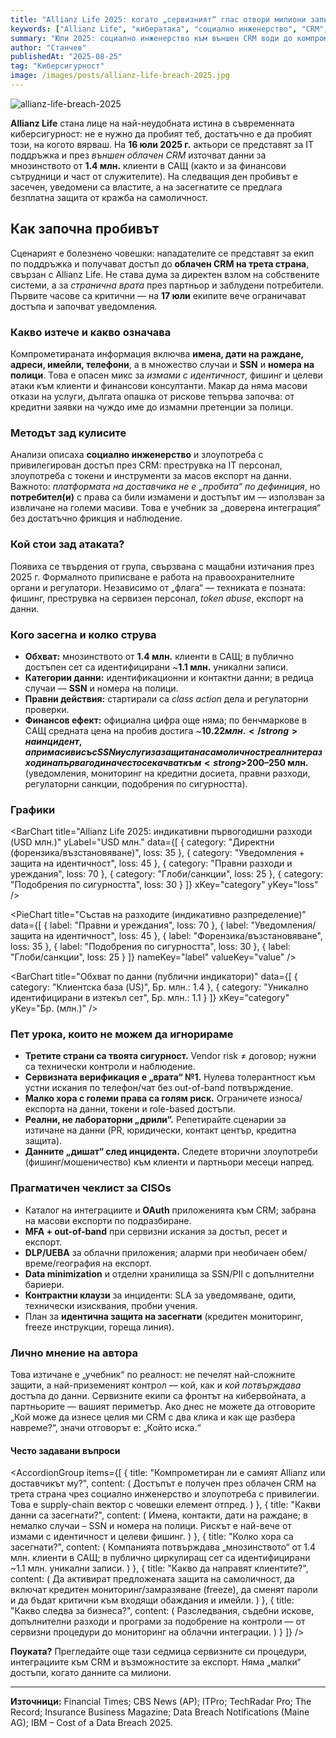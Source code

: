 ```yaml
---
title: "Allianz Life 2025: когато „сервизният“ глас отвори милиони записи"
keywords: ["Allianz Life", "кибератака", "социално инженерство", "CRM", "data breach", "identity theft", "class action", "FBI", "трета страна"]
summary: "Юли 2025: социално инженерство към външен CRM води до компрометирани данни на мнозинството от 1.4 млн. клиенти на Allianz Life в САЩ. Как се случи, какво изтече и какви уроци остават."
author: "Станчев"
publishedAt: "2025-08-25"
tag: "Киберсигурност"
image: /images/posts/allianz-life-breach-2025.jpg
---
```


![allianz-life-breach-2025](/images/posts/allianz-life-breach-2025.jpg)

<strong>Allianz Life</strong> стана лице на най-неудобната истина в съвременната киберсигурност: не е нужно да пробият теб, достатъчно е да пробият този, на когото вярваш. На <strong>16 юли 2025 г.</strong> актьори се представят за IT поддръжка и през <em>външен облачен CRM</em> източват данни за мнозинството от <strong>1.4 млн.</strong> клиенти в САЩ (както и за финансови сътрудници и част от служителите). На следващия ден пробивът е засечен, уведомени са властите, а на засегнатите се предлага безплатна защита от кражба на самоличност.

<Feedback
  title="Важно"
  description="Това не е „техничен трик“, а организационен риск: социално инженерство към доставчик + твърде широк достъп до клиентски данни. Урок №1: доверие ≠ контрол."
/>

<h2 id="nachalo">Как започна пробивът</h2>

Сценарият е болезнено човешки: нападателите се представят за екип по поддръжка и получават достъп до <strong>облачен CRM на трета страна</strong>, свързан с Allianz Life. Не става дума за директен взлом на собствените системи, а за <em>странична врата</em> през партньор и заблудени потребители. Първите часове са критични — на <strong>17 юли</strong> екипите вече ограничават достъпа и започват уведомления.

<h3 id="katastrofa">Какво изтече и какво означава</h3>

Компрометираната информация включва <strong>имена, дати на раждане, адреси, имейли, телефони</strong>, а в множество случаи и <strong>SSN</strong> и <strong>номера на полици</strong>. Това е опасен микс за <em>измами с идентичност</em>, фишинг и целеви атаки към клиенти и финансови консултанти. Макар да няма масови откази на услуги, дългата опашка от рискове тепърва започва: от кредитни заявки на чуждо име до измамни претенции за полици.

<h3 id="plan">Методът зад кулисите</h3>

Анализи описаха <strong>социално инженерство</strong> и злоупотреба с привилегирован достъп през CRM: преструвка на IT персонал, злоупотреба с токени и инструменти за масов експорт на данни. Важното: <em>платформата на доставчика не е „пробита“ по дефиниция</em>, но <strong>потребител(и)</strong> с права са били измамени и достъпът им — използван за извличане на големи масиви. Това е учебник за „доверена интеграция“ без достатъчно фрикция и наблюдение.

<h3 id="ataciya">Кой стои зад атаката?</h3>

Появиха се твърдения от група, свързвана с мащабни изтичания през 2025 г. Формалното приписване е работа на правоохранителните органи и регулатори. Независимо от „флага“ — техниката е позната: фишинг, преструвка на сервизен персонал, <em>token abuse</em>, експорт на данни.

<h3 id="impact-table">Кого засегна и колко струва</h3>

- <strong>Обхват:</strong> мнозинството от <strong>1.4 млн.</strong> клиенти в САЩ; в публично достъпен сет са идентифицирани ~<strong>1.1 млн.</strong> уникални записи.  
- <strong>Категории данни:</strong> идентификационни и контактни данни; в редица случаи — <strong>SSN</strong> и номера на полици.  
- <strong>Правни действия:</strong> стартирали са <em>class action</em> дела и регулаторни проверки.  
- <strong>Финансов ефект:</strong> официална цифра още няма; по бенчмаркове в САЩ средната цена на пробив достига ~<strong>$10.22 млн.</strong> на инцидент, а при масиви със SSN и услуги за защита на самоличност реалните разходи на първа година често се качват към <strong>$200–250 млн.</strong> (уведомления, мониторинг на кредитни досиета, правни разходи, регулаторни санкции, подобрения по сигурността).

<h3 id="charts">Графики</h3>

<BarChart
  title="Allianz Life 2025: индикативни първогодишни разходи (USD млн.)"
  yLabel="USD млн."
  data={[
    { category: "Директни (форензика/възстановяване)", loss: 35 },
    { category: "Уведомления + защита на идентичност", loss: 45 },
    { category: "Правни разходи и уреждания", loss: 70 },
    { category: "Глоби/санкции", loss: 25 },
    { category: "Подобрения по сигурността", loss: 30 }
  ]}
  xKey="category"
  yKey="loss"
/>

<PieChart
  title="Състав на разходите (индикативно разпределение)"
  data={[
    { label: "Правни и уреждания", loss: 70 },
    { label: "Уведомления/защита на идентичност", loss: 45 },
    { label: "Форензика/възстановяване", loss: 35 },
    { label: "Подобрения по сигурността", loss: 30 },
    { label: "Глоби/санкции", loss: 25 }
  ]}
  nameKey="label"
  valueKey="value"
/>

<BarChart
  title="Обхват по данни (публични индикатори)"
  data={[
    { category: "Клиентска база (US)", Бр. млн.: 1.4 },
    { category: "Уникално идентифицирани в изтекъл сет", Бр. млн.: 1.1 }
  ]}
  xKey="category"
  yKey="Бр. (млн.)"
/>

<h3 id="uroci">Пет урока, които не можем да игнорираме</h3>

- <strong>Третите страни са твоята сигурност.</strong> Vendor risk ≠ договор; нужни са технически контроли и наблюдение.  
- <strong>Сервизната верификация е „врата“ №1.</strong> Нулева толерантност към устни искания по телефон/чат без out-of-band потвърждение.  
- <strong>Малко хора с големи права са голям риск.</strong> Ограничете износа/експорта на данни, токени и role-based достъпи.  
- <strong>Реални, не лабораторни „дрили“.</strong> Репетирайте сценарии за изтичане на данни (PR, юридически, контакт център, кредитна защита).  
- <strong>Данните „дишат“ след инцидента.</strong> Следете вторични злоупотреби (фишинг/мошеничество) към клиенти и партньори месеци напред.

<h3 id="pragmatic">Прагматичен чеклист за CISOs</h3>

- Каталог на интеграциите и <strong>OAuth</strong> приложенията към CRM; забрана на масови експорти по подразбиране.  
- <strong>MFA + out-of-band</strong> при сервизни искания за достъп, ресет и експорт.  
- <strong>DLP/UEBA</strong> за облачни приложения; аларми при необичаен обем/време/география на експорт.  
- <strong>Data minimization</strong> и отделни хранилища за SSN/PII с допълнителни бариери.  
- <strong>Контрактни клаузи</strong> за инциденти: SLA за уведомяване, одити, технически изисквания, пробни учения.  
- План за <strong>идентична защита на засегнати</strong> (кредитен мониторинг, freeze инструкции, гореща линия).

<h3 id="lichno-mnenie">Лично мнение на автора</h3>

Това изтичане е „учебник“ по реалност: не печелят най-сложните защити, а най-приземеният контрол — кой, как и <em>кой потвърждава</em> достъпа до данни. Сервизните екипи са фронтът на кибервойната, а партньорите — вашият периметър. Ако днес не можете да отговорите „Кой може да изнесе целия ми CRM с два клика и как ще разбера навреме?“, значи отговорът е: „Който иска.“

<h4 id="faq">Често задавани въпроси</h4>

<AccordionGroup
  items={[
    {
      title: "Компрометиран ли е самият Allianz или доставчикът му?",
      content: (
        <Text onBackground="neutral-weak">
          Достъпът е получен през облачен CRM на трета страна чрез социално инженерство и злоупотреба с привилегии. Това е supply-chain вектор с човешки елемент отпред.
        </Text>
      )
    },
    {
      title: "Какви данни са засегнати?",
      content: (
        <Text onBackground="neutral-weak">
          Имена, контакти, дати на раждане; в немалко случаи – SSN и номера на полици. Рискът е най-вече от измами с идентичност и целеви фишинг.
        </Text>
      )
    },
    {
      title: "Колко хора са засегнати?",
      content: (
        <Text onBackground="neutral-weak">
          Компанията потвърждава „мнозинството“ от 1.4 млн. клиенти в САЩ; в публично циркулиращ сет са идентифицирани ~1.1 млн. уникални записи.
        </Text>
      )
    },
    {
      title: "Какво да направят клиентите?",
      content: (
        <Text onBackground="neutral-weak">
          Да активират предложената защита на самоличност, да включат кредитен мониторинг/замразяване (freeze), да сменят пароли и да бъдат критични към входящи обаждания и имейли.
        </Text>
      )
    },
    {
      title: "Какво следва за бизнеса?",
      content: (
        <Text onBackground="neutral-weak">
          Разследвания, съдебни искове, допълнителни разходи и програми за подобрение на контроли — от сервизни процедури до мониторинг на облачни интеграции.
        </Text>
      )
    }
  ]}
/>

<p><strong>Поуката?</strong> Прегледайте още тази седмица сервизните си процедури, интеграциите към CRM и възможностите за експорт. Няма „малки“ достъпи, когато данните са милиони.</p>

<hr />

<strong>Източници:</strong> Financial Times; CBS News (AP); ITPro; TechRadar Pro; The Record; Insurance Business Magazine; Data Breach Notifications (Maine AG); IBM – Cost of a Data Breach 2025.
